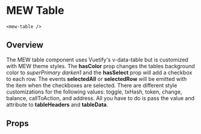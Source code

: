 

# MEW Table
`<mew-table />`

## Overview
The MEW table component uses Vuetify's v-data-table but is customized with MEW theme styles.
The **hasColor** prop changes the tables background color to *superPrimary darken1* and the **hasSelect** prop
will add a checkbox to each row. The events **selectedAll** or **selectedRow** will be emitted with the item when
the checkboxes are selected. There are different style customizations for the following values:
 toggle, txHash, token, change, balance, callToAction, and 
address. All you have to do is pass the value and attribute to **tableHeaders** and **tableData**.


## Props
<Props of={MewTable} />
<Preview><Story id="mewtable--mew-table" /></Preview>

